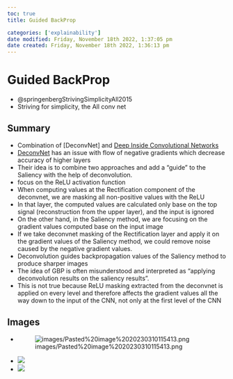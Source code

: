 ```yaml
---
toc: true
title: Guided BackProp

categories: ['explainability']
date modified: Friday, November 18th 2022, 1:37:05 pm
date created: Friday, November 18th 2022, 1:36:13 pm
---
```


# Guided BackProp

- @springenbergStrivingSimplicityAll2015
- Striving for simplicity, the All conv net

## Summary
- Combination of [DeconvNet] and  [Deep Inside Convolutional Networks](DeconvNet] and  [Deep Inside Convolutional Networks.qmd) 
- [DeconvNet](DeconvNet.qmd) has an issue with flow of negative gradients which decrease accuracy of higher layers
- Their idea is to combine two approaches and add a “guide” to the Saliency with the help of deconvolution.
- focus on the ReLU activation function
- When computing values at the Rectification component of the deconvnet, we are masking all non-positive values with the ReLU
- In that layer, the computed values are calculated only base on the top signal (reconstruction from the upper layer), and the input is ignored
- On the other hand, in the Saliency method, we are focusing on the gradient values computed base on the input image
- If we take deconvnet masking of the Rectification layer and apply it on the gradient values of the Saliency method, we could remove noise caused by the negative gradient values.
- Deconvolution guides backpropagation values of the Saliency method to produce sharper images
- The idea of GBP is often misunderstood and interpreted as “applying deconvolution results on the saliency results”.
- This is not true because ReLU masking extracted from the deconvnet is applied on every level and therefore affects the gradient values all the way down to the input of the CNN, not only at the first level of the CNN

## Images
- ![images/Pasted%20image%2020230310115413.png](images/Pasted%20image%2020230310115413.png)
- ![](images/1!lF0KUFi_D04YIYo_1Yi0cA.png)
- ![](images/1!XhaBt82XZrD1ePnInOW2lg.png)



